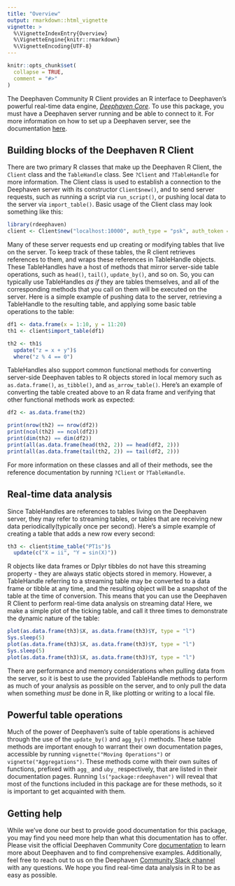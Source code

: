 ```yaml
---
title: "Overview"
output: rmarkdown::html_vignette
vignette: >
  %\VignetteIndexEntry{Overview}
  %\VignetteEngine{knitr::rmarkdown}
  %\VignetteEncoding{UTF-8}
---
```


```r
knitr::opts_chunk$set(
  collapse = TRUE,
  comment = "#>"
)
```

The Deephaven Community R Client provides an R interface to Deephaven's powerful
real-time data engine, [_Deephaven Core_](https://deephaven.io/community/).
To use this package, you must have a Deephaven server running and be able to 
connect to it. For more information on how to set up a Deephaven server, see the 
documentation [here](https://deephaven.io/core/docs/tutorials/quickstart/).

## Building blocks of the Deephaven R Client

There are two primary R classes that make up the Deephaven R Client, the `Client` 
class and the `TableHandle` class. See `?Client` and `?TableHandle` for more
information. The Client class is used to establish a connection to the
Deephaven server with its constructor `Client$new()`, and to send server 
requests, such as running a script via `run_script()`, or pushing local data to 
the server via `import_table()`. Basic usage of the Client class may look 
something like this:

```r
library(rdeephaven)
client <- Client$new("localhost:10000", auth_type = "psk", auth_token = "my_secret_token")
```

Many of these server requests end up creating or modifying tables that live on 
the server. To keep track of these tables, the R client retrieves references to 
them, and wraps these references in TableHandle objects. These TableHandles 
have a host of methods that mirror server-side table operations, such as
`head()`, `tail()`, `update_by()`, and so on. So, you can typically use
TableHandles _as if_ they are tables themselves, and all of the corresponding
methods that you call on them will be executed on the server. Here is a simple
example of pushing data to the server, retrieving a TableHandle to the resulting
table, and applying some basic table operations to the table:

```r
df1 <- data.frame(x = 1:10, y = 11:20)
th1 <- client$import_table(df1)

th2 <- th1$
  update("z = x + y")$
  where("z % 4 == 0")
```

TableHandles also support common functional methods for converting server-side 
Deephaven tables to R objects stored in local memory such as `as.data.frame()`, 
`as_tibble()`, and `as_arrow_table()`. Here's an example of converting the table 
created above to an R data frame and verifying that other functional methods
work as expected:

```r
df2 <- as.data.frame(th2)

print(nrow(th2) == nrow(df2))
print(ncol(th2) == ncol(df2))
print(dim(th2) == dim(df2))
print(all(as.data.frame(head(th2, 2)) == head(df2, 2)))
print(all(as.data.frame(tail(th2, 2)) == tail(df2, 2)))
```

For more information on these classes and all of their methods, see the
reference documentation by running `?Client` or `?TableHandle`.

## Real-time data analysis

Since TableHandles are references to tables living on the Deephaven server, they 
may refer to streaming tables, or tables that are receiving new data
periodically(typically once per second). Here's a simple example of creating a
table that adds a new row every second:

```r
th3 <- client$time_table("PT1s")$
  update(c("X = ii", "Y = sin(X)"))
```

R objects like data frames or Dplyr tibbles do not have this streaming property 
- they are always static objects stored in memory. However, a TableHandle 
referring to a streaming table may be converted to a data frame or tibble at any 
time, and the resulting object will be a snapshot of the table at the time of 
conversion. This means that you can use the Deephaven R Client to perform
real-time data analysis on streaming data! Here, we make a simple plot of the
ticking table, and call it three times to demonstrate the dynamic nature of the
table:

```r
plot(as.data.frame(th3)$X, as.data.frame(th3)$Y, type = "l")
Sys.sleep(5)
plot(as.data.frame(th3)$X, as.data.frame(th3)$Y, type = "l")
Sys.sleep(5)
plot(as.data.frame(th3)$X, as.data.frame(th3)$Y, type = "l")
```

There are performance and memory considerations when pulling data from the
server, so it is best to use the provided TableHandle methods to perform as much
of your analysis as possible on the server, and to only pull the data when
something _must_ be done in R, like plotting or writing to a local file.

## Powerful table operations

Much of the power of Deephaven's suite of table operations is achieved through 
the use of the `update_by()` and `agg_by()` methods. These table methods are
important enough to warrant their own documentation pages, accessible by running
`vignette("Moving Operations")` or `vignette("Aggregations")`. These methods
come with their own suites of functions, prefixed with `agg_` and `uby_`
respectively, that are listed in their documentation pages. Running
`ls("package:rdeephaven")` will reveal that most of the functions included in
this package are for these methods, so it is important to get acquainted with
them.

## Getting help
While we've done our best to provide good documentation for this package, you
may find you need more help than what this documentation has to offer. Please
visit the official Deephaven Community Core
[documentation](https://deephaven.io/core/docs/tutorials/quickstart/) to learn
more about Deephaven and to find comprehensive examples. Additionally, feel free
to reach out to us on the Deephaven
[Community Slack channel](https://deephaven.io/slack) with any questions. We
hope you find real-time data analysis in R to be as easy as possible.
